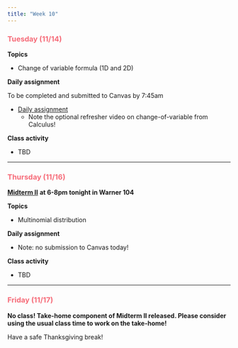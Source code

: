 ```yaml
---
title: "Week 10"
---
```


::: {style="color: #F66D7A"}
### Tuesday (11/14)
:::

**Topics**

-   Change of variable formula (1D and 2D)

**Daily assignment**

To be completed and submitted to Canvas by 7:45am

-   [Daily assignment](daily/DA_26.pdf)
    -   Note the optional refresher video on change-of-variable from Calculus!

**Class activity**

-   TBD

------------------------------------------------------------------------

::: {style="color: #F66D7A"}
### Thursday (11/16)
:::

[**Midterm II**](/exam.qmd#sec-midterm2) **at 6-8pm tonight in Warner 104**

**Topics**

-   Multinomial distribution

**Daily assignment**

-   Note: no submission to Canvas today!

**Class activity**

-   TBD

------------------------------------------------------------------------

::: {style="color: #F66D7A"}
### Friday (11/17)
:::

**No class! Take-home component of Midterm II released. Please consider using the usual class time to work on the take-home!**

Have a safe Thanksgiving break!
